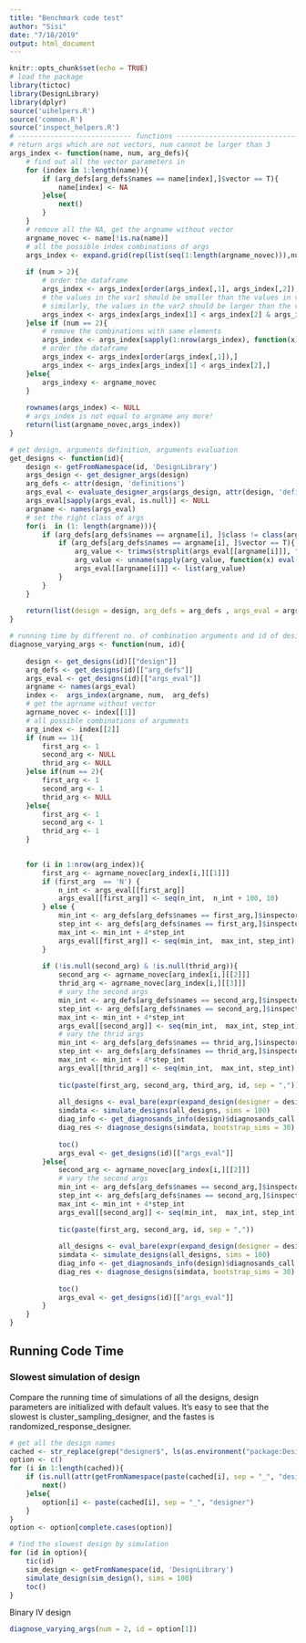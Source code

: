 ```yaml
---
title: "Benchmark code test"
author: "Sisi"
date: "7/18/2019"
output: html_document
---
```


```r
knitr::opts_chunk$set(echo = TRUE)
# load the package
library(tictoc)
library(DesignLibrary)
library(dplyr)
source('uihelpers.R')
source('common.R')
source('inspect_helpers.R')
# ---------------------------- functions -----------------------------------
# return args which are not vectors, num cannot be larger than 3 
args_index <- function(name, num, arg_defs){
    # find out all the vector parameters in 
    for (index in 1:length(name)){
        if (arg_defs[arg_defs$names == name[index],]$vector == T){
            name[index] <- NA
        }else{
            next()
        }
    }
    # remove all the NA, get the argname without vector 
    argname_novec <- name[!is.na(name)]
    # all the possible index combinations of args
    args_index <- expand.grid(rep(list(seq(1:length(argname_novec))),num))
    
    if (num > 2){
        # order the dataframe 
        args_index <- args_index[order(args_index[,1], args_index[,2]),]
        # the values in the var1 should be smaller than the values in var2
        # similarly, the values in the var2 should be larger than the value in var3
        args_index <- args_index[args_index[1] < args_index[2] & args_index[2] < args_index[3],]
    }else if (num == 2){
        # remove the combinations with same elements 
        args_index <- args_index[sapply(1:nrow(args_index), function(x){length(unique(unlist(args_index[x,]))) >1}),]
        # order the dataframe 
        args_index <- args_index[order(args_index[,1]),]
        args_index <- args_index[args_index[1] < args_index[2],]
    }else{
        args_indexy <- argname_novec
    }
    
    rownames(args_index) <- NULL
    # args_index is not equal to argname any more! 
    return(list(argname_novec,args_index))
}

# get design, arguments definition, arguments evaluation
get_designs <- function(id){
    design <- getFromNamespace(id, 'DesignLibrary')
    args_design <- get_designer_args(design)
    arg_defs <- attr(design, 'definitions') 
    args_eval <- evaluate_designer_args(args_design, attr(design, 'definitions'))
    args_eval[sapply(args_eval, is.null)] <- NULL
    argname <- names(args_eval)
    # set the right class of args 
    for(i  in (1: length(argname))){
        if (arg_defs[arg_defs$names == argname[i], ]$class != class(args_eval[[argname[i]]])){
            if (arg_defs[arg_defs$names == argname[i], ]$vector == T){
                arg_value <- trimws(strsplit(args_eval[[argname[i]]], ",")[[1]])
                arg_value <- unname(sapply(arg_value, function(x) eval(parse(text=x))))
                args_eval[[argname[i]]] <- list(arg_value)
            }       
        }
    }
    
    return(list(design = design, arg_defs = arg_defs , args_eval = args_eval))
}

# running time by different no. of combination arguments and id of design 
diagnose_varying_args <- function(num, id){
    
    design <- get_designs(id)[["design"]]
    arg_defs <- get_designs(id)[["arg_defs"]]
    args_eval <- get_designs(id)[["args_eval"]]
    argname <- names(args_eval)
    index <-  args_index(argname, num,  arg_defs)
    # get the agrname without vector
    agrname_novec <- index[[1]]
    # all possible combinations of arguments
    arg_index <- index[[2]]
    if (num == 1){
        first_arg <- 1
        second_arg <- NULL
        thrid_arg <- NULL
    }else if(num == 2){
        first_arg <- 1
        second_arg <- 1
        thrid_arg <- NULL
    }else{
        first_arg <- 1
        second_arg <- 1
        thrid_arg <- 1
    }

    
    for (i in 1:nrow(arg_index)){
        first_arg <- agrname_novec[arg_index[i,][[1]]]
        if (first_arg  == 'N') {
            n_int <- args_eval[[first_arg]]
            args_eval[[first_arg]] <- seq(n_int,  n_int + 100, 10)
        } else {
            min_int <- arg_defs[arg_defs$names == first_arg,]$inspector_min
            step_int <- arg_defs[arg_defs$names == first_arg,]$inspector_step
            max_int <- min_int + 4*step_int
            args_eval[[first_arg]] <- seq(min_int,  max_int, step_int)
        }
        
        if (!is.null(second_arg) & !is.null(thrid_arg)){
            second_arg <- agrname_novec[arg_index[i,][[2]]]
            thrid_arg <- agrname_novec[arg_index[i,][[3]]]
            # vary the second args
            min_int <- arg_defs[arg_defs$names == second_arg,]$inspector_min
            step_int <- arg_defs[arg_defs$names == second_arg,]$inspector_step
            max_int <- min_int + 4*step_int
            args_eval[[second_arg]] <- seq(min_int,  max_int, step_int)
            # vary the thrid args
            min_int <- arg_defs[arg_defs$names == thrid_arg,]$inspector_min
            step_int <- arg_defs[arg_defs$names == thrid_arg,]$inspector_step
            max_int <- min_int + 4*step_int
            args_eval[[thrid_arg]] <- seq(min_int,  max_int, step_int)
            
            tic(paste(first_arg, second_arg, third_arg, id, sep = ","))
            
            all_designs <- eval_bare(expr(expand_design(designer = design, expand = TRUE, !!!args_eval)))
            simdata <- simulate_designs(all_designs, sims = 100)
            diag_info <- get_diagnosands_info(design)$diagnosands_call
            diag_res <- diagnose_designs(simdata, bootstrap_sims = 30)
            
            toc()
            args_eval <- get_designs(id)[["args_eval"]]
        }else{
            second_arg <- agrname_novec[arg_index[i,][[2]]]
            # vary the second args
            min_int <- arg_defs[arg_defs$names == second_arg,]$inspector_min
            step_int <- arg_defs[arg_defs$names == second_arg,]$inspector_step
            max_int <- min_int + 4*step_int
            args_eval[[second_arg]] <- seq(min_int,  max_int, step_int)
            
            tic(paste(first_arg, second_arg, id, sep = ","))
            
            all_designs <- eval_bare(expr(expand_design(designer = design, expand = TRUE, !!!args_eval)))
            simdata <- simulate_designs(all_designs, sims = 100)
            diag_info <- get_diagnosands_info(design)$diagnosands_call
            diag_res <- diagnose_designs(simdata, bootstrap_sims = 30)
            
            toc()
            args_eval <- get_designs(id)[["args_eval"]]
        }
    }
}
```

## Running Code Time 
### Slowest simulation of design

Compare the running time of simulations of all the designs, design parameters are initialized with default values. It's easy to see that the slowest is cluster_sampling_designer, and the fastes is randomized_response_designer.

```r
# get all the design names 
cached <- str_replace(grep("designer$", ls(as.environment("package:DesignLibrary")), value = TRUE), "_designer", "")
option <- c()
for (i in 1:length(cached)){
    if (is.null(attr(getFromNamespace(paste(cached[i], sep = "_", "designer"), 'DesignLibrary'), "shiny"))){
        next()
    }else{
        option[i] <- paste(cached[i], sep = "_", "designer")
    }
}
option <- option[complete.cases(option)]

# find the slowest design by simulation 
for (id in option){
    tic(id)
    sim_design <- getFromNamespace(id, 'DesignLibrary')
    simulate_design(sim_design(), sims = 100)
    toc()
}

```

Binary IV design

```r
diagnose_varying_args(num = 2, id = option[1])
```

